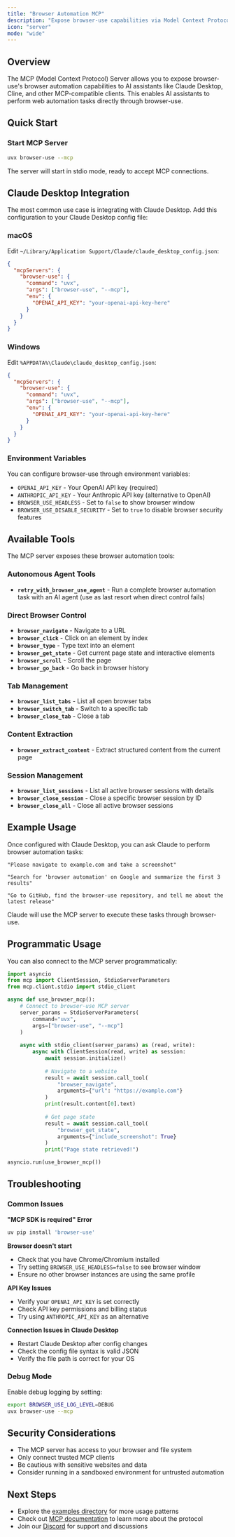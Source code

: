 ```yaml
---
title: "Browser Automation MCP"
description: "Expose browser-use capabilities via Model Context Protocol for AI assistants like Claude Desktop"
icon: "server"
mode: "wide"
---
```


## Overview

The MCP (Model Context Protocol) Server allows you to expose browser-use's browser automation capabilities to AI assistants like Claude Desktop, Cline, and other MCP-compatible clients. This enables AI assistants to perform web automation tasks directly through browser-use.

## Quick Start

### Start MCP Server

```bash
uvx browser-use --mcp
```

The server will start in stdio mode, ready to accept MCP connections.

## Claude Desktop Integration

The most common use case is integrating with Claude Desktop. Add this configuration to your Claude Desktop config file:

### macOS
Edit `~/Library/Application Support/Claude/claude_desktop_config.json`:

```json
{
  "mcpServers": {
    "browser-use": {
      "command": "uvx",
      "args": ["browser-use", "--mcp"],
      "env": {
        "OPENAI_API_KEY": "your-openai-api-key-here"
      }
    }
  }
}
```

### Windows
Edit `%APPDATA%\Claude\claude_desktop_config.json`:

```json
{
  "mcpServers": {
    "browser-use": {
      "command": "uvx",
      "args": ["browser-use", "--mcp"],
      "env": {
        "OPENAI_API_KEY": "your-openai-api-key-here"
      }
    }
  }
}
```

### Environment Variables

You can configure browser-use through environment variables:

- `OPENAI_API_KEY` - Your OpenAI API key (required)
- `ANTHROPIC_API_KEY` - Your Anthropic API key (alternative to OpenAI)
- `BROWSER_USE_HEADLESS` - Set to `false` to show browser window
- `BROWSER_USE_DISABLE_SECURITY` - Set to `true` to disable browser security features

## Available Tools

The MCP server exposes these browser automation tools:

### Autonomous Agent Tools
- **`retry_with_browser_use_agent`** - Run a complete browser automation task with an AI agent (use as last resort when direct control fails)

### Direct Browser Control
- **`browser_navigate`** - Navigate to a URL
- **`browser_click`** - Click on an element by index
- **`browser_type`** - Type text into an element
- **`browser_get_state`** - Get current page state and interactive elements
- **`browser_scroll`** - Scroll the page
- **`browser_go_back`** - Go back in browser history

### Tab Management
- **`browser_list_tabs`** - List all open browser tabs
- **`browser_switch_tab`** - Switch to a specific tab
- **`browser_close_tab`** - Close a tab

### Content Extraction
- **`browser_extract_content`** - Extract structured content from the current page

### Session Management
- **`browser_list_sessions`** - List all active browser sessions with details
- **`browser_close_session`** - Close a specific browser session by ID
- **`browser_close_all`** - Close all active browser sessions

## Example Usage

Once configured with Claude Desktop, you can ask Claude to perform browser automation tasks:

```
"Please navigate to example.com and take a screenshot"

"Search for 'browser automation' on Google and summarize the first 3 results"

"Go to GitHub, find the browser-use repository, and tell me about the latest release"
```

Claude will use the MCP server to execute these tasks through browser-use.

## Programmatic Usage

You can also connect to the MCP server programmatically:

```python
import asyncio
from mcp import ClientSession, StdioServerParameters
from mcp.client.stdio import stdio_client

async def use_browser_mcp():
    # Connect to browser-use MCP server
    server_params = StdioServerParameters(
        command="uvx", 
        args=["browser-use", "--mcp"]
    )
    
    async with stdio_client(server_params) as (read, write):
        async with ClientSession(read, write) as session:
            await session.initialize()
            
            # Navigate to a website
            result = await session.call_tool(
                "browser_navigate", 
                arguments={"url": "https://example.com"}
            )
            print(result.content[0].text)
            
            # Get page state
            result = await session.call_tool(
                "browser_get_state", 
                arguments={"include_screenshot": True}
            )
            print("Page state retrieved!")

asyncio.run(use_browser_mcp())
```

## Troubleshooting

### Common Issues

**"MCP SDK is required" Error**
```bash
uv pip install 'browser-use'
```

**Browser doesn't start**
- Check that you have Chrome/Chromium installed
- Try setting `BROWSER_USE_HEADLESS=false` to see browser window
- Ensure no other browser instances are using the same profile

**API Key Issues**
- Verify your `OPENAI_API_KEY` is set correctly
- Check API key permissions and billing status
- Try using `ANTHROPIC_API_KEY` as an alternative

**Connection Issues in Claude Desktop**
- Restart Claude Desktop after config changes
- Check the config file syntax is valid JSON
- Verify the file path is correct for your OS

### Debug Mode

Enable debug logging by setting:
```bash
export BROWSER_USE_LOG_LEVEL=DEBUG
uvx browser-use --mcp
```

## Security Considerations

- The MCP server has access to your browser and file system
- Only connect trusted MCP clients
- Be cautious with sensitive websites and data
- Consider running in a sandboxed environment for untrusted automation

## Next Steps

- Explore the [examples directory](https://github.com/browser-use/browser-use/tree/main/examples/mcp) for more usage patterns
- Check out [MCP documentation](https://modelcontextprotocol.io/) to learn more about the protocol
- Join our [Discord](https://link.browser-use.com/discord) for support and discussions

